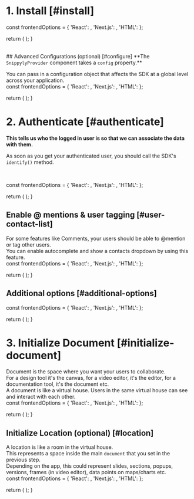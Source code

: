 

# 1. Install [#install]

<NextSeo 
  title="Velt Docs - Installation"
  description="Installation documentation page for the Velt SDK"
/>


  const frontendOptions = {
    'React': <ReactInstallation sectionId="install" />,
    'Next.js': <ReactInstallation sectionId="install" />,
    'HTML': <HTMLInstallation sectionId="install" />
  };

  return (
    <StepTabs 
      frontendOptions={frontendOptions}
    />
  );
}

<InstallSteps />

<br />
## Advanced Configurations (optional) [#configure]
**The <code>SnippylyProvider</code> component takes a <code>config</code> property.**

You can pass in a configuration object that affects the SDK at a global level across your application.
<br />
  const frontendOptions = {
    'React': <ReactConfig sectionId="configure" />,
    'Next.js': <ReactConfig sectionId="configure" />,
    'HTML': <HTMLConfig sectionId="configure" />
  };

  return (
    <StepTabs 
      frontendOptions={frontendOptions}
    />
  );
}

<ConfigSteps />

# 2. Authenticate [#authenticate]
**This tells us who the logged in user is so that we can associate the data with them.**

As soon as you get your authenticated user, you should call the SDK's `identify()` method.

<br />

  const frontendOptions = {
    'React': <ReactAuth sectionId="authenticate" />,
    'Next.js': <ReactAuth sectionId="authenticate" />,
    'HTML': <ReactAuth sectionId="authenticate" />
  };

  return (
    <StepTabs frontendOptions={frontendOptions} />
  );
}

<AuthSteps />

## Enable @ mentions & user tagging [#user-contact-list]
For some features like Comments, your users should be able to @mention or tag other users. <br />
You can enable autocomplete and show a contacts dropdown by using this feature.
<br />
  const frontendOptions = {
    'React': <ReactAuthContactList sectionId="user-contact-list" />,
    'Next.js': <ReactAuthContactList sectionId="user-contact-list" />,
    'HTML': <ReactAuthContactList sectionId="user-contact-list" />
  };

  return (
    <StepTabs frontendOptions={frontendOptions} />
  );
}

<AuthContactListSteps />


## Additional options [#additional-options]
  const frontendOptions = {
    'React': <ReactAuthLogoutUser sectionId="additional-options" />,
    'Next.js': <ReactAuthLogoutUser sectionId="additional-options" />,
    'HTML': <ReactAuthLogoutUser sectionId="additional-options" />
  };

  return (
    <StepTabs frontendOptions={frontendOptions} />
  );
}

<AuthLogoutUserSteps />


# 3. Initialize Document [#initialize-document]
Document is the space where you want your users to collaborate. <br />
For a design tool it's the canvas, for a video editor, it's the editor, for a documentation tool, it's the document etc.<br />
A document is like a virtual house.
Users in the same virtual house can see and interact with each other.
<br />
  const frontendOptions = {
    'React': <ReactDocument sectionId="initialize-document" />,
    'Next.js': <ReactDocument sectionId="initialize-document" />,
    'HTML': <ReactDocument sectionId="initialize-document" />
  };

  return (
    <StepTabs frontendOptions={frontendOptions} />
  );
}

<InitDocumentSteps />

## Initialize Location (optional) [#location]
A location is like a room in the virtual house. <br />
This represents a space inside the main `document` that you set in the previous step. <br />
Depending on the app, this could represent slides, sections, popups, versions, frames (in video editor), data points on maps/charts etc.
<br />
  const frontendOptions = {
    'React': <ReactLocation sectionId="initialize-location" />,
    'Next.js': <ReactLocation sectionId="initialize-location" />,
    'HTML': <ReactLocation sectionId="initialize-location" />
  };

  return (
    <StepTabs frontendOptions={frontendOptions} />
  );
}

<InitDocumentLocationSteps />
